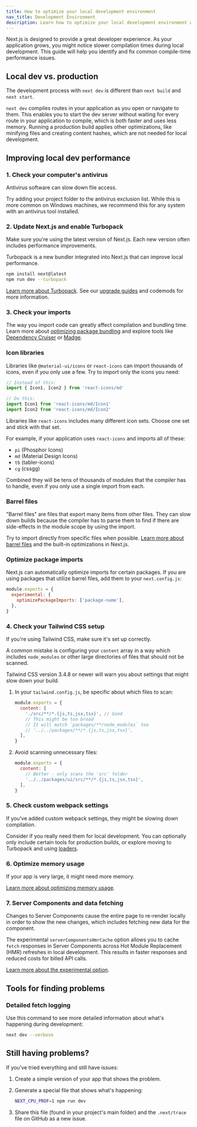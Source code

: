 ```yaml
---
title: How to optimize your local development environment
nav_title: Development Environment
description: Learn how to optimize your local development environment with Next.js.
---
```


Next.js is designed to provide a great developer experience. As your application grows, you might notice slower compilation times during local development. This guide will help you identify and fix common compile-time performance issues.

## Local dev vs. production

The development process with `next dev` is different than `next build` and `next start`.

`next dev` compiles routes in your application as you open or navigate to them. This enables you to start the dev server without waiting for every route in your application to compile, which is both faster and uses less memory. Running a production build applies other optimizations, like minifying files and creating content hashes, which are not needed for local development.

## Improving local dev performance

### 1. Check your computer's antivirus

Antivirus software can slow down file access.

Try adding your project folder to the antivirus exclusion list. While this is more common on Windows machines, we recommend this for any system with an antivirus tool installed.

### 2. Update Next.js and enable Turbopack

Make sure you're using the latest version of Next.js. Each new version often includes performance improvements.

Turbopack is a new bundler integrated into Next.js that can improve local performance.

```bash
npm install next@latest
npm run dev --turbopack
```

[Learn more about Turbopack](/blog/turbopack-for-development-stable). See our [upgrade guides](/docs/app/guides/upgrading) and codemods for more information.

### 3. Check your imports

The way you import code can greatly affect compilation and bundling time. Learn more about [optimizing package bundling](/docs/app/guides/package-bundling) and explore tools like [Dependency Cruiser](https://github.com/sverweij/dependency-cruiser) or [Madge](https://github.com/pahen/madge).

### Icon libraries

Libraries like `@material-ui/icons` or `react-icons` can import thousands of icons, even if you only use a few. Try to import only the icons you need:

```jsx
// Instead of this:
import { Icon1, Icon2 } from 'react-icons/md'

// Do this:
import Icon1 from 'react-icons/md/Icon1'
import Icon2 from 'react-icons/md/Icon2'
```

Libraries like `react-icons` includes many different icon sets. Choose one set and stick with that set.

For example, if your application uses `react-icons` and imports all of these:

- `pi` (Phosphor Icons)
- `md` (Material Design Icons)
- `tb` (tabler-icons)
- `cg` (cssgg)

Combined they will be tens of thousands of modules that the compiler has to handle, even if you only use a single import from each.

### Barrel files

"Barrel files" are files that export many items from other files. They can slow down builds because the compiler has to parse them to find if there are side-effects in the module scope by using the import.

Try to import directly from specific files when possible. [Learn more about barrel files](https://vercel.com/blog/how-we-optimized-package-imports-in-next-js) and the built-in optimizations in Next.js.

### Optimize package imports

Next.js can automatically optimize imports for certain packages. If you are using packages that utilize barrel files, add them to your `next.config.js`:

```jsx
module.exports = {
  experimental: {
    optimizePackageImports: ['package-name'],
  },
}
```

### 4. Check your Tailwind CSS setup

If you're using Tailwind CSS, make sure it's set up correctly.

A common mistake is configuring your `content` array in a way which includes `node_modules` or other large directories of files that should not be scanned.

Tailwind CSS version 3.4.8 or newer will warn you about settings that might slow down your build.

1. In your `tailwind.config.js`, be specific about which files to scan:

   ```jsx
   module.exports = {
     content: [
       './src/**/*.{js,ts,jsx,tsx}', // Good
       // This might be too broad
       // It will match `packages/**/node_modules` too
       // '../../packages/**/*.{js,ts,jsx,tsx}',
     ],
   }
   ```

2. Avoid scanning unnecessary files:

   ```jsx
   module.exports = {
     content: [
       // Better - only scans the 'src' folder
       '../../packages/ui/src/**/*.{js,ts,jsx,tsx}',
     ],
   }
   ```

### 5. Check custom webpack settings

If you've added custom webpack settings, they might be slowing down compilation.

Consider if you really need them for local development. You can optionally only include certain tools for production builds, or explore moving to Turbopack and using [loaders](/docs/app/api-reference/config/next-config-js/turbo#supported-loaders).

### 6. Optimize memory usage

If your app is very large, it might need more memory.

[Learn more about optimizing memory usage](/docs/app/building-your-application/optimizing/memory-usage).

### 7. Server Components and data fetching

Changes to Server Components cause the entire page to re-render locally in order to show the new changes, which includes fetching new data for the component.

The experimental `serverComponentsHmrCache` option allows you to cache `fetch` responses in Server Components across Hot Module Replacement (HMR) refreshes in local development. This results in faster responses and reduced costs for billed API calls.

[Learn more about the experimental option](/docs/app/api-reference/config/next-config-js/serverComponentsHmrCache).

## Tools for finding problems

### Detailed fetch logging

Use this command to see more detailed information about what's happening during development:

```bash
next dev --verbose
```

## Still having problems?

If you've tried everything and still have issues:

1. Create a simple version of your app that shows the problem.
2. Generate a special file that shows what's happening:

   ```bash
   NEXT_CPU_PROF=1 npm run dev
   ```

3. Share this file (found in your project's main folder) and the `.next/trace` file on GitHub as a new issue.
